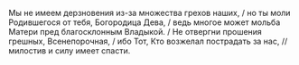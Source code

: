Мы не имеем дерзновения из-за множества грехов наших, / но ты моли Родившегося от тебя, Богородица Дева, / ведь многое может мольба Матери пред благосклонным Владыкой. / Не отвергни прошения грешных, Всенепорочная, / ибо Тот, Кто возжелал пострадать за нас, // милостив и силу имеет спасти.
